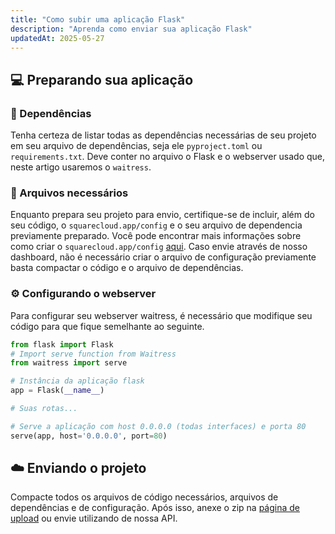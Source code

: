 ```yaml
---
title: "Como subir uma aplicação Flask"
description: "Aprenda como enviar sua aplicação Flask"
updatedAt: 2025-05-27
---
```


<Snippet src="_snippets/python-introduction/pt-br.mdx" />

## 💻 Preparando sua aplicação

### 📖 Dependências

Tenha certeza de listar todas as dependências necessárias de seu projeto em seu arquivo de dependências, seja ele `pyproject.toml` ou `requirements.txt`.
Deve conter no arquivo o Flask e o webserver usado que, neste artigo usaremos o `waitress`.

<Snippet src="_snippets/requirements-txt/pt-br.mdx" />

### 📂 Arquivos necessários

Enquanto prepara seu projeto para envio, certifique-se de incluir, além do seu código, o `squarecloud.app/config` e o seu arquivo de dependencia previamente preparado.
Você pode encontrar mais informações sobre como criar o `squarecloud.app/config` [aqui](https://docs.squarecloud.app/getting-started/config-file). Caso envie através de nosso dashboard, não é necessário criar 
o arquivo de configuração previamente basta compactar o código e o arquivo de dependências.


### ⚙️ Configurando o webserver

Para configurar seu webserver waitress, é necessário que modifique seu código para que fique semelhante ao seguinte.

```python
from flask import Flask
# Import serve function from Waitress
from waitress import serve

# Instância da aplicação flask
app = Flask(__name__)

# Suas rotas...

# Serve a aplicação com host 0.0.0.0 (todas interfaces) e porta 80
serve(app, host='0.0.0.0', port=80)
```

## ☁️ Enviando o projeto

Compacte todos os arquivos de código necessários, arquivos de dependências e de configuração. Após isso, anexe o zip na [página de upload](https://squarecloud.app/dashboard/upload)
ou envie utilizando de nossa API.
